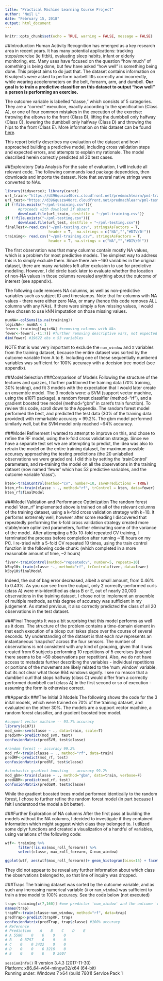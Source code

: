 ```yaml
---
title: "Practical Machine Learning Course Project"
author: "Neil L"
date: "February 15, 2018"
output: html_document
---
```


```r
knitr::opts_chunk$set(echo = TRUE, warning = FALSE, message = FALSE)
```

##Introduction
Human Activity Recognition has emerged as a key research area in recent years. It has many potential applications: tracking steps/exercise (ie fitbit), evaluating sleep habits, infant or elderly monitoring, etc. Many uses have focused on the question "how much" of something is being done, but few have asked "how well" is something being done. This project aims to do just that. The dataset contains information on 6 subjects were asked to perform barbell lifts correctly and incorrectly, while wearing accelerometers on the belt, forearm, arm, and dumbell. **Our goal is to train a predictive classifier on this dataset to output "how well" a person is performing an exercise.**
  
The outcome variable is labelled "classe," which consists of 5 categories.  They are a "correct" execution, exactly according to the specification (Class A), or one of four common mistakes in the execution of the exercise:  throwing the elbows to the front (Class B), lifting the dumbbell only halfway (Class C), lowering the dumbbell only halfway (Class D) and throwing the hips to the front (Class E).  More information on this dataset can be found [here](http://groupware.les.inf.puc-rio.br/har).  
  
This report briefly describes my evaluation of the dataset and how I approached building a predictive model, including cross validation steps and expected errors, and attempts to explain my rationale.  The model described herein correctly predicted all 20 test cases.  
  
##Exploratory Data Analysis
For the sake of evaluation, I will include all relevant code.  The following commands load package dependcies, then downloads and imports the dataset. Note that several native strings were converted to NAs.  
```r
library(tidyverse); library(caret)
url_train<-"https://d396qusza40orc.cloudfront.net/predmachlearn/pml-training.csv"
url_test<-"https://d396qusza40orc.cloudfront.net/predmachlearn/pml-testing.csv"
if (!file.exists("~/pml-training.csv")){
      #proceeds with download if absent
      download.file(url_train, destfile = "~/pml-training.csv")}
if (!file.exists("~/pml-testing.csv")){
      download.file(url_test, destfile = "~/pml-testing.csv")}
finalTest<-read.csv("~/pml-testing.csv", stringsAsFactors = T, 
                    header = T,  na.strings = c("NA","","#DIV/0!"))
training<- read.csv("~/pml-training.csv", stringsAsFactors = T, 
                    header = T, na.strings = c("NA","","#DIV/0!"))
```
The first observation was that many columns contain mostly NA values, which is a problem for most predictive models. The simplest way to address this is to simply exclude them.  Since there are ~160 variables in the original dataset, there are many variables left after exclusion to use for predictive modeling.  However, I did circle back later to evaluate whether the location of non-NA values in those columns revealed anything about the outcome of interest (see appendix).  

The following code removes NA columns, as well as non-predictive variables such as subject ID and timestamps. Note that for columns with NA values - there were either zero NAs, or many (hence this code removes ALL columns with any NAs).  If there were simply a few missing values, I would have chosen to use kNN imputation on those missing values.  
```r
numNA<-colSums(is.na(training))
logicNA<- numNA < 1
fewer<-training[logicNA] #removing columns with NAs
fewer<-fewer[,-(1:7)] #further removing descriptive vars, not expected to have predictive value
dim(fewer) #19622 obs x 53 variables
```
NOTE that is was very important to exclude the `num_window` and `X` variables from the training dataset, because the entire dataset was sorted by the outcome variable from A to E.  Including one of these sequentially numbered variables was sufficient for 100% accuracy with a decision tree model (see appendix).

##Model Selection
###Comparison of Models
Following the structure of the lectures and quizzes, I further partitioned the training data (70% training, 30% testing), and fit 3 models with the expectation that I would later create an ensemble model.  The 3 models were:  a SVM (support vector machine, using the e1071 package), a random forest classifier (method="rf"), and a gradient boosted tree model (method="gbm" in caret's train function).  To review this code, scroll down to the Appendix.  The random forest model performed the best, and predicted the test data (30% of the training data provided) with remarkable accuracy = 99.2%.  The gbm model performed similarly well, but the SVM model only reached ~94% accuracy.  

###Model Refinement
I wanted to attempt to improve on this, and chose to refine the RF model, using the k-fold cross validation strategy.  Since we have a separate test set we are attempting to predict, the idea was also to retrain the model on the entire training dataset, for maximum possible accuracy approaching the testing predictions (the 20 unlabelled observations we were graded on).  I did this by setting the 'trainControl' parameters, and re-training the model on all the observations in the training dataset (now named 'fewer' which has 52 predictive variables, and the outcome variable 'class').  
```r
kten<-trainControl(method="cv", number=10, savePredictions = TRUE)
kten_rf<-train(classe ~ ., method="rf", trControl = kten, data=fewer)
kten_rf$finalModel
```
  
###Model Validation and Performance Optimization
The random forest model 'kten_rf' implemented above is trained on all of the relevant columns of the training dataset, using a k-fold cross validation strategy with k=10.  It performs extremely well, however after some reading I discovered that repeatedly performing the k-fold cross validation strategy created more stable/more optimized parameters, further eliminating some of the variance of the model.  After attempting a 50x 10-fold repeated CV training, I terminated the process before completion after running ~18 hours on my PC.  I re-tried with a 5-fold CV repeated 10 times, using the train control function in the following code chunk: (which completed in a more reasonable amount of time, ~2 hours)
```r
fiver<-trainControl(method="repeatedcv", number=5, repeats=10)
k5by10<-train(classe ~., method="rf", trControl=fiver, data=fewer)
k5by10$finalModel
```
Indeed, the out of bag error decreased, albeit a small amount, from 0.46% to 0.43%.  As you can see from the output, only 2 correctly-performed curls (class A) were mis-identified as class B or E, out of nearly 20,000 observations in the training dataset.  I chose not to implement an ensemble of multiple methods, as this degree of accuracy was sufficient in my judgement. As stated previous, it also correctly predicted the class of all 20 observations in the test dataset.   
  
  
###Final Thoughts
It was a bit surprising that this model performs as well as it does.  The structure of the problem contains a time-domain element in that each execution of a bicep curl takes place over the course of several seconds.  My understanding of the dataset is that each row represents an instantaneous 'snapshot' across the four sensors.  The number of observations is not consistent with any kind of grouping, given that it was created from 6 subjects performing 10 repetitions of 5 exercises (instead there seems to be ~60 observations per repetition).  Also, we do not have access to metadata further describing the variables - individual repetitions or portions of the movement are likely related to the 'num_window' variable, but its not clear what those 864 windows signify.  I see no reason that a dumbbell curl that stops halfway (class C) would differ from a correctly performed dumbbell curl (class A) in the first second or so of execution - assuming the form is otherwise correct. 

##Appendix
###The Initial 3 Models
The following shows the code for the 3 inital models, which were trained on 70% of the training dataset, and evaluated on the other 30%.  The models are a support vector machine, a random forest classifier, and gradient boosted tree model. 
```r
#support vector machine -- 93.7% accuracy
library(e1071)
mod_svm<-svm(classe ~ ., data=train, scale=T)
predSVM<-predict(mod_svm, test)
confusionMatrix(predSVM, test$classe)

#random forest -- accuracy 99.2% 
mod_rf<-train(classe ~ ., method="rf", data=train)
predRF<-predict(mod_rf, test)
confusionMatrix(predRF, test$classe)

#stochastic gradient boosting -- accuracy 99.2%
mod_gbm<-train(classe ~ ., method="gbm", data=train, verbose=F)
predGBM<-predict(mod_rf, test)
confusionMatrix(predGBM, test$classe)
```
While the gradient boosted trees model performed identically to the random forest, I chose to further refine the random forest model (in part because I felt I understood the model a bit better).  
  
###Further Exploration of NA columns
After the first pass at building the models without the NA columns, I decided to investigate if they contained information which might suggest which class they belonged to.  I utilized some dplyr functions and created a visualization of a handful of variables, using variations of the following code:
```r
wtf<- training %>%
      filter(!is.na(max_roll_forearm)) %>%
      select(classe, max_roll_forearm, X:num_window)

ggplot(wtf, aes(wtf$max_roll_forearm))+ geom_histogram(bins=15) + facet_grid(~factor(classe))
```
  
They did not appear to be reveal any further information about which class the observations belonged to, so that line of inquiry was dropped.  

###Traps
The training dataset was sorted by the outcome variable, and as such any increasing numerical variable (`X` or `num_window`) was sufficient to train a tree model to 100% accuracy.  See the code below (not executed)
```r
trap<-training[c(7,160)] #one predictor 'num_window' and the outcome 'classe'
names(trap)
trapRF<-train(classe~num_window, method="rf", data=trap)
predTrap<-predict(trapRF, trap)
confusionMatrix(predTrap, trap$classe) #100% accuracy
# Reference
# Prediction    A    B    C    D    E
# A 5580    0    0    0    0
# B    0 3797    0    0    0
# C    0    0 3422    0    0
# D    0    0    0 3216    0
# E    0    0    0    0 3607
```
  
  
`sessionInfo()`
R version 3.4.3 (2017-11-30)  
Platform: x86_64-w64-mingw32/x64 (64-bit)  
Running under: Windows 7 x64 (build 7601) Service Pack 1  
